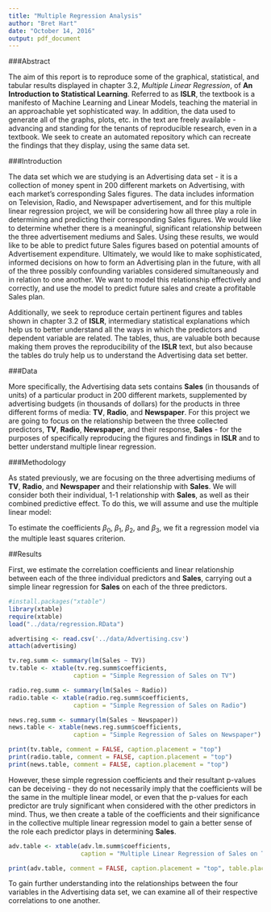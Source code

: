 ---
title: "Multiple Regression Analysis"
author: "Bret Hart"
date: "October 14, 2016"
output: pdf_document
---

###Abstract

The aim of this report is to reproduce some of the graphical, statistical, and tabular results displayed in chapter 3.2, *Multiple Linear Regression*, of **An Introduction to Statistical Learning**. Referred to as **ISLR**, the textbook is a manifesto of Machine Learning and Linear Models, teaching the material in an approachable yet sophisticated way. In addition, the data used to generate all of the graphs, plots, etc. in the text are freely available - advancing and standing for the tenants of reproducible research, even in a textbook. We seek to create an automated repository which can recreate the findings that they display, using the same data set.


###Introduction

The data set which we are studying is an Advertising data set - it is a collection of money spent in 200 different markets on Advertising, with each market's corresponding Sales figures. The data includes information on Television, Radio, and Newspaper advertisement, and for this multiple linear regression project, we will be considering how all three play a role in determining and predicting their corresponding Sales figures. We would like to determine whether there is a meaningful, significant relationship between the three advertisement mediums and Sales. Using these results, we would like to be able to predict future Sales figures based on potential amounts of Advertisement expenditure. Ultimately, we would like to make sophisticated, informed decisions on how to form an Advertising plan in the future, with all of the three possibly confounding variables considered simultaneously and in relation to one another. We want to model this relationship effectively and correctly, and use the model to predict future sales and create a profitable Sales plan. 

Additionally, we seek to reproduce certain pertinent figures and tables shown in chapter 3.2 of **ISLR**, intermediary statistical explanations which help us to better understand all the ways in which the predictors and dependent variable are related. The tables, thus, are valuable both because making them proves the reproducibility of the **ISLR** text, but also because the tables do truly help us to understand the Advertising data set better.


###Data

More specifically, the Advertising data sets contains **Sales** (in thousands of units) of a particular product in 200 different markets, supplemented by advertising budgets (in thousands of dollars) for the products in three different forms of media: **TV**, **Radio**, and **Newspaper**. For this project we are going to focus on the relationship between the three collected predictors, **TV**, **Radio**, **Newspaper**, and their response, **Sales** - for the purposes of specifically reproducing the figures and findings in **ISLR** and to better understand multiple linear regression. 




###Methodology

As stated previously, we are focusing on the three advertising mediums of **TV**, **Radio**, and **Newspaper** and their relationship with **Sales**. We will consider both their individual, 1-1 relationship with **Sales**, as well as their combined predictive effect. To do this, we will assume and use the multiple linear model:

\begin{center}
\( \textbf{Sales} \) = \( \beta_0 \) + \(\beta_1\)\( \textbf{TV} \) + \(\beta_2\)\(\textbf{Radio}\) + \(\beta_3\)\(\textbf{Newspaper}\)
\end{center}

To estimate the coefficients  $\beta_0$,   $\beta_1$, $\beta_2$, and $\beta_3$, we fit a regression model via the multiple least squares criterion.



##Results

First, we estimate the correlation coefficients and linear relationship between each of the three individual predictors and **Sales**, carrying out a simple linear regression for **Sales** on each of the three predictors.


```{r include = FALSE, cache=FALSE}
#install.packages("xtable")
library(xtable)
require(xtable)
load("../data/regression.RData")

advertising <- read.csv('../data/Advertising.csv')
attach(advertising)

tv.reg.summ <- summary(lm(Sales ~ TV))
tv.table <- xtable(tv.reg.summ$coefficients,
                  caption = "Simple Regression of Sales on TV")

radio.reg.summ <- summary(lm(Sales ~ Radio))
radio.table <- xtable(radio.reg.summ$coefficients,
                  caption = "Simple Regression of Sales on Radio")

news.reg.summ <- summary(lm(Sales ~ Newspaper))
news.table <- xtable(news.reg.summ$coefficients,
                  caption = "Simple Regression of Sales on Newspaper")


```


```{r results='asis', echo=FALSE, cache=FALSE}
print(tv.table, comment = FALSE, caption.placement = "top")
print(radio.table, comment = FALSE, caption.placement = "top")
print(news.table, comment = FALSE, caption.placement = "top")

```



However, these simple regression coefficients and their resultant p-values can be deceiving - they do not necessarily imply that the coefficients will be the same in the multiple linear model, or even that the p-values for each predictor are truly significant when considered with the other predictors in mind. Thus, we then create a table of the coefficients and their significance in the collective multiple linear regression model to gain a better sense of the role each predictor plays in determining **Sales**.


```{r include = FALSE, cache=FALSE}

adv.table <- xtable(adv.lm.summ$coefficients,
                    caption = "Multiple Linear Regression of Sales on TV, Radio, and Newspaper")

```

```{r results='asis', echo=FALSE, cache=FALSE}

print(adv.table, comment = FALSE, caption.placement = "top", table.placement = '!h')

```


To gain further understanding into the relationships between the four variables in the Advertising data set, we can examine all of their respective correlations to one another. 








